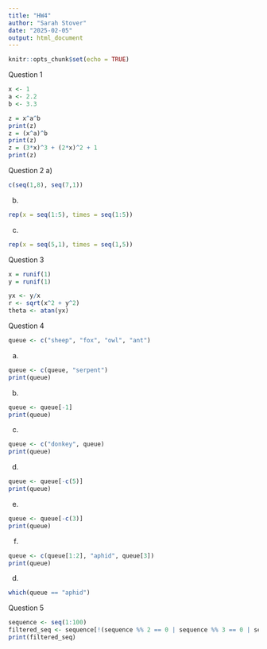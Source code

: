 ```yaml
---
title: "HW4"
author: "Sarah Stover"
date: "2025-02-05"
output: html_document
---
```

```r
knitr::opts_chunk$set(echo = TRUE)
```

Question 1

```r
x <- 1
a <- 2.2 
b <- 3.3

z = x^a^b 
print(z) 
z = (x^a)^b
print(z) 
z = (3*x)^3 + (2*x)^2 + 1
print(z) 

```
Question 2 
a) 
```r
c(seq(1,8), seq(7,1))
```
b) 
```r
rep(x = seq(1:5), times = seq(1:5))  
```
c) 
```r
rep(x = seq(5,1), times = seq(1,5))
```

Question 3
```r
x = runif(1)
y = runif(1) 

yx <- y/x
r <- sqrt(x^2 + y^2)
theta <- atan(yx) 

```

Question 4
```r
queue <- c("sheep", "fox", "owl", "ant")

```
a) 
```r
queue <- c(queue, "serpent")
print(queue)

```
b)
```r
queue <- queue[-1]
print(queue)
```
c)
```r
queue <- c("donkey", queue)
print(queue)
```
d)
```r
queue <- queue[-c(5)]
print(queue)
```
e)
```r
queue <- queue[-c(3)]
print(queue)
```
f) 
```r
queue <- c(queue[1:2], "aphid", queue[3])
print(queue)
```
d)
```r
which(queue == "aphid")

```
Question 5
```r
sequence <- seq(1:100)
filtered_seq <- sequence[!(sequence %% 2 == 0 | sequence %% 3 == 0 | sequence %% 7 == 0)]
print(filtered_seq)
```
